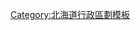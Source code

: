 <noinclude>
{{日本都道府縣行政區劃}}
</noinclude>{{Navbox
|bodyclass=hlist

|name=十勝綜合振興局
|state = {{{state|autocollapse}}}
|title=[[北海道]][[十勝綜合振興局]][[日本行政區劃|行政區劃]]
|titlestyle = background:#efefef;
|bodystyle = background:#f9f9f9;
|groupstyle = background:#efefef;text-align:center;
|oddstyle = background:#fcfcfc;
|group1=市部
|list1=
*[[帶廣市]]
|group2=[[河東郡 (日本)|河東郡]]
|list2=
*[[音更町]]
* [[士幌町]]
* [[上士幌町]]
* [[鹿追町]]
|group3=[[上川郡 (十勝國)|上川郡]]
|list3=
*[[新得町]]
* [[清水町 (北海道)|清水町]]
|group4=[[河西郡]]
|list4=
*[[芽室町]]
* [[中札內村]]
* [[更別村]]
|group5=[[廣尾郡]]
|list5=
*[[大樹町]]
* [[廣尾町]]
|group6=[[中川郡_(十勝綜合振興局)|中川郡]]
|list6=
*[[幕別町]]
* [[池田町 (北海道)|池田町]]
* [[豐頃町]]
* [[本別町]]
|group7=[[足寄郡]]
|list7=
*[[足寄町]]
* [[陸別町]]
|group8=[[十勝郡]]
|list8=
*[[浦幌町]]
}}<noinclude>
{{DEFAULTSORT:Tokachi}}
[[Category:北海道行政區劃模板]]

</noinclude>